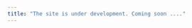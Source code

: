 ```yaml
---
title: "The site is under development. Coming soon ...."
---
```

<!--
## Sample topics

### Computing
1. Programming
2. Numerical Algorithms
3. Statistical Machine Learning
    + Linear Models
    + Probabilistic Graphical Models
    + Deep Learning
    + Reinforcement Learning
4. Intelligence
    + Natural Language Processing
    + Computer Vision
5. Econometrics
6. Computational Applications

### Arts
1. Music
2. Drawing and Paininting


### Science

### 
-->